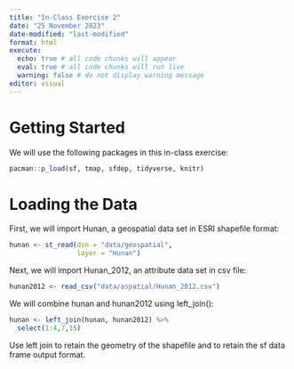 ```yaml
---
title: "In-Class Exercise 2"
date: "25 November 2023"
date-modified: "last-modified"
format: html
execute: 
  echo: true # all code chunks will appear
  eval: true # all code chunks will run live
  warning: false # do not display warning message
editor: visual
---
```


# Getting Started
We will use the following packages in this in-class exercise:
```r
pacman::p_load(sf, tmap, sfdep, tidyverse, knitr)
```

# Loading the Data

First, we will import Hunan, a geospatial data set in ESRI shapefile format:
```r
hunan <- st_read(dsn = "data/geospatial",
                 layer = "Hunan")
```

Next, we will import Hunan_2012, an attribute data set in csv file:
```r
hunan2012 <- read_csv("data/aspatial/Hunan_2012.csv")
```
We will combine hunan and hunan2012 using left_join():
```r
hunan <- left_join(hunan, hunan2012) %>%
  select(1:4,7,15)
```
Use left join to retain the geometry of the shapefile and to retain the sf data frame output format. 












